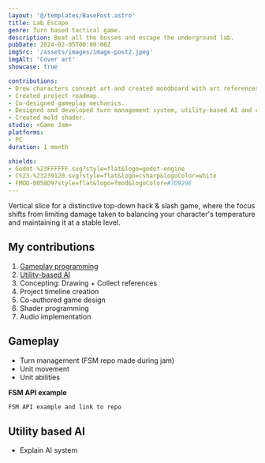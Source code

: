 ```yaml
---
layout: '@/templates/BasePost.astro'
title: Lab Escape
genre: Turn based tactical game.
description: Beat all the bosses and escape the underground lab.
pubDate: 2024-02-05T00:00:00Z
imgSrc: '/assets/images/image-post2.jpeg'
imgAlt: 'Cover art'
showcase: true

contributions:
- Drew characters concept art and created moodboard with art references.
- Created project roadmap.
- Co-designed gameplay mechanics.
- Designed and developed turn management system, utility-based AI and character abilities.
- Created mold shader.
studio: <Game Jam>
platforms:
- PC
duration: 1 month

shields:
- Godot-%23FFFFFF.svg?style=flat&logo=godot-engine
- C%23-%23239120.svg?style=flat&logo=csharp&logoColor=white
- FMOD-0058D9?style=flat&logo=fmod&logoColor=#7D929E
---
```


Vertical slice for a distinctive top-down hack & slash game, where the focus shifts from limiting
damage taken to balancing your character's temperature and maintaining it at a stable level.

<ProjectDetails
  role='Project Manager - Designer - Lead Developer'
  company={frontmatter.studio}
  platforms={frontmatter.platforms}
  time={frontmatter.duration}
/>

## My contributions

1. [Gameplay programming](#gameplay)
1. [Utility-based AI](#utility-based-ai)
1. Concepting: Drawing + Collect references
1. Project timeline creation
1. Co-authored game design
1. Shader programming
1. Audio implementation

## Gameplay
- Turn management (FSM repo made during jam)
- Unit movement
- Unit abilities

**FSM API example**
```csharp
FSM API example and link to repo
```

## Utility based AI
- Explain AI system
